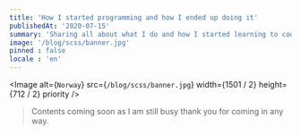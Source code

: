 ```yaml
---
title: 'How I started programming and how I ended up doing it'
publishedAt: '2020-07-15'
summary: 'Sharing all about what I do and how I started learning to code.'
image: '/blog/scss/banner.jpg'
pinned : false
locale : 'en'	
---
```

<Image
  alt={`Norway`}
  src={`/blog/scss/banner.jpg`}
  width={1501 / 2}
  height={712 / 2}
  priority
/>


> Contents coming soon as I am still busy thank you for coming in any way.
